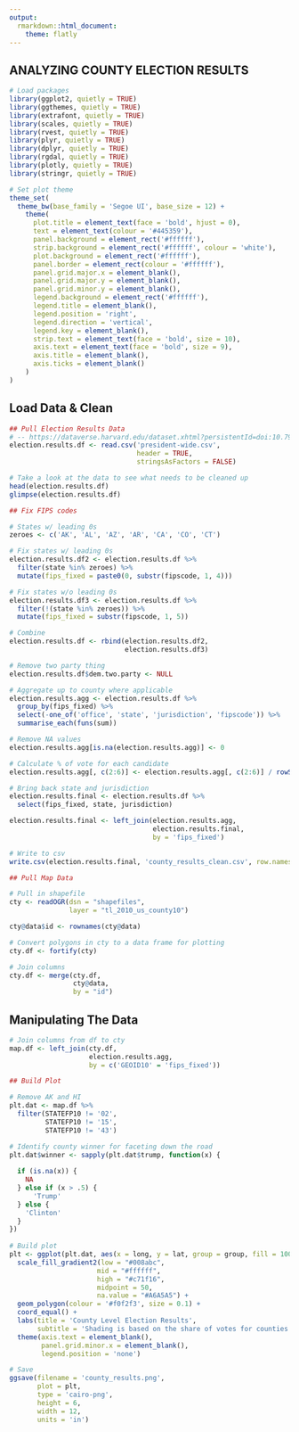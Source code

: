 ---
output: 
  rmarkdown::html_document:
    theme: flatly
---

<h2><b> ANALYZING COUNTY ELECTION RESULTS </b></h2>

```{r, load packages and set themes, echo=FALSE, message=FALSE, results='hide', warning=FALSE}

# Load packages
library(ggplot2, quietly = TRUE)
library(ggthemes, quietly = TRUE)
library(extrafont, quietly = TRUE)
library(scales, quietly = TRUE)
library(rvest, quietly = TRUE)
library(plyr, quietly = TRUE)
library(dplyr, quietly = TRUE)
library(rgdal, quietly = TRUE)
library(plotly, quietly = TRUE)
library(stringr, quietly = TRUE)

# Set plot theme
theme_set(
  theme_bw(base_family = 'Segoe UI', base_size = 12) +
    theme(
      plot.title = element_text(face = 'bold', hjust = 0),
      text = element_text(colour = '#445359'),
      panel.background = element_rect('#ffffff'),
      strip.background = element_rect('#ffffff', colour = 'white'),
      plot.background = element_rect('#ffffff'),
      panel.border = element_rect(colour = '#ffffff'),
      panel.grid.major.x = element_blank(),
      panel.grid.major.y = element_blank(),
      panel.grid.minor.y = element_blank(),
      legend.background = element_rect('#ffffff'),
      legend.title = element_blank(),
      legend.position = 'right',
      legend.direction = 'vertical',
      legend.key = element_blank(),
      strip.text = element_text(face = 'bold', size = 10),
      axis.text = element_text(face = 'bold', size = 9),
      axis.title = element_blank(),
      axis.ticks = element_blank()
    )
)

```

<h2><b> Load Data & Clean </b></h2>

```{r, load data & clean, echo=FALSE, message=FALSE, results='hide', warning=FALSE}

## Pull Election Results Data
# -- https://dataverse.harvard.edu/dataset.xhtml?persistentId=doi:10.7910/DVN/MLLQDH
election.results.df <- read.csv('president-wide.csv',
                                header = TRUE,
                                stringsAsFactors = FALSE)

# Take a look at the data to see what needs to be cleaned up
head(election.results.df)
glimpse(election.results.df)

## Fix FIPS codes

# States w/ leading 0s
zeroes <- c('AK', 'AL', 'AZ', 'AR', 'CA', 'CO', 'CT')

# Fix states w/ leading 0s
election.results.df2 <- election.results.df %>% 
  filter(state %in% zeroes) %>% 
  mutate(fips_fixed = paste0(0, substr(fipscode, 1, 4)))

# Fix states w/o leading 0s
election.results.df3 <- election.results.df %>% 
  filter(!(state %in% zeroes)) %>% 
  mutate(fips_fixed = substr(fipscode, 1, 5))

# Combine
election.results.df <- rbind(election.results.df2,
                             election.results.df3)

# Remove two party thing
election.results.df$dem.two.party <- NULL

# Aggregate up to county where applicable
election.results.agg <- election.results.df %>% 
  group_by(fips_fixed) %>%
  select(-one_of('office', 'state', 'jurisdiction', 'fipscode')) %>%
  summarise_each(funs(sum))

# Remove NA values
election.results.agg[is.na(election.results.agg)] <- 0

# Calculate % of vote for each candidate
election.results.agg[, c(2:6)] <- election.results.agg[, c(2:6)] / rowSums(election.results.agg[, c(2:6)])

# Bring back state and jurisdiction
election.results.final <- election.results.df %>% 
  select(fips_fixed, state, jurisdiction)

election.results.final <- left_join(election.results.agg,
                                    election.results.final, 
                                    by = 'fips_fixed')

# Write to csv
write.csv(election.results.final, 'county_results_clean.csv', row.names = FALSE)

## Pull Map Data

# Pull in shapefile
cty <- readOGR(dsn = "shapefiles", 
               layer = "tl_2010_us_county10")

cty@data$id <- rownames(cty@data)

# Convert polygons in cty to a data frame for plotting
cty.df <- fortify(cty)

# Join columns
cty.df <- merge(cty.df, 
                cty@data, 
                by = "id")

```

<h2><b> Manipulating The Data </b></h2>


```{r, manipulate data, echo=FALSE, message=FALSE, results='hide', warning=FALSE}

# Join columns from df to cty
map.df <- left_join(cty.df,
                    election.results.agg,
                    by = c('GEOID10' = 'fips_fixed'))

```

```{r, visualization, fig.width=6, fig.height=10}

## Build Plot

# Remove AK and HI
plt.dat <- map.df %>%
  filter(STATEFP10 != '02',
         STATEFP10 != '15',
         STATEFP10 != '43')

# Identify county winner for faceting down the road
plt.dat$winner <- sapply(plt.dat$trump, function(x) { 
  
  if (is.na(x)) {
    NA
  } else if (x > .5) {
      'Trump'
  } else {
    'Clinton'
  }
})
  
# Build plot
plt <- ggplot(plt.dat, aes(x = long, y = lat, group = group, fill = 100*trump)) +
  scale_fill_gradient2(low = "#008abc",
                      mid = "#ffffff",
                      high = "#c71f16",
                      midpoint = 50,
                      na.value = "#A6A5A5") + 
  geom_polygon(colour = '#f0f2f3', size = 0.1) +
  coord_equal() + 
  labs(title = 'County Level Election Results',
       subtitle = 'Shading is based on the share of votes for counties won by Clinton (blue) and Trump (red)') +
  theme(axis.text = element_blank(),
        panel.grid.minor.x = element_blank(),
        legend.position = 'none')

# Save
ggsave(filename = 'county_results.png',
       plot = plt,
       type = 'cairo-png',
       height = 6,
       width = 12,
       units = 'in')


```
